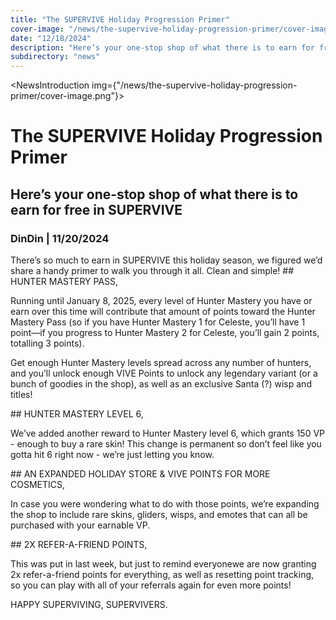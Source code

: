 ```yaml
---
title: "The SUPERVIVE Holiday Progression Primer"
cover-image: "/news/the-supervive-holiday-progression-primer/cover-image.png"
date: "12/18/2024"
description: "Here’s your one-stop shop of what there is to earn for free in SUPERVIVE"
subdirectory: "news"
---
```


<NewsIntroduction img={"/news/the-supervive-holiday-progression-primer/cover-image.png"}>
  # The SUPERVIVE Holiday Progression Primer

  ## Here’s your one-stop shop of what there is to earn for free in SUPERVIVE

  ### DinDin | 11/20/2024
</NewsIntroduction>

<NewsContent>
  There’s so much to earn in SUPERVIVE this holiday season, we figured we’d share a handy primer to walk 
  you through it all. Clean and simple!
</NewsContent>

<NewsContent>
  ## HUNTER MASTERY PASS,

  Running until January 8, 2025, every level of Hunter Mastery you have or earn over this time will contribute 
  that amount of points toward the Hunter Mastery Pass (so if you have Hunter Mastery 1 for Celeste, you’ll 
  have 1 point—if you progress to Hunter Mastery 2 for Celeste, you’ll gain 2 points, totalling 3 points).

  Get enough Hunter Mastery levels spread across any number of hunters, and you’ll unlock enough VIVE Points 
  to unlock any legendary variant (or a bunch of goodies in the shop), as well as an exclusive Santa (?) wisp 
  and titles!
</NewsContent>

<NewsContent>
  ## HUNTER MASTERY LEVEL 6,

  We’ve added another reward to Hunter Mastery level 6, which grants 150 VP - enough to buy a rare skin! This 
  change is permanent so don’t feel like you gotta hit 6 right now - we’re just letting you know.
</NewsContent>

<NewsContent>
  ## AN EXPANDED HOLIDAY STORE & VIVE POINTS FOR MORE COSMETICS,

  In case you were wondering what to do with those points, we’re expanding the shop to include rare skins, 
  gliders, wisps, and emotes that can all be purchased with your earnable VP.
</NewsContent>

<NewsContent>
  ## 2X REFER-A-FRIEND POINTS,

  This was put in last week, but just to remind everyonewe are now granting 2x refer-a-friend points for 
  everything, as well as resetting point tracking, so you can play with all of your referrals again for even 
  more points!

  HAPPY SUPERVIVING, SUPERVIVERS.
</NewsContent>


